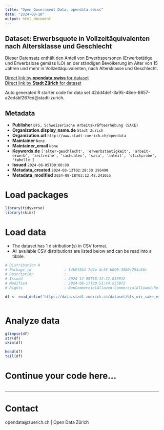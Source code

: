 ```yaml
---
title: "Open Government Data, opendata.swiss"
date: "2024-08-18"
output: html_document
---
```


## Dataset: Erwerbsquote in Vollzeitäquivalenten nach Altersklasse und Geschlecht

Dieser Datensatz enthält den Anteil von Erwerbspersonen (Erwerbstätige und Erwerbslose gemäss ILO) an der ständigen Bevölkerung im Alter von 15 Jahren und mehr in Vollzeitäquivalenten, nach Altersklasse und Geschlecht.


[Direct link by **opendata.swiss** for dataset](https://opendata.swiss/de/dataset/erwerbsquote-in-vollzeitaquivalenten-nach-altersklasse-und-geschlecht)<br>
[Direct link by **Stadt Zürich** for dataset](https://data.stadt-zuerich.ch/dataset/bfs_wir_sake_erwerbsquote_vzaeq_ak_geschl_od5013)

Auto generated R starter code for data set 42dd4de1-3a95-48ee-8657-a2edabf267ed@stadt-zurich.

## Metadata

- **Publisher** `BFS, Schweizerische Arbeitskräfteerhebung (SAKE)`
- **Organization.display_name.de** `Stadt Zürich`
- **Organization.url** `http://www.stadt-zuerich.ch/opendata`
- **Maintainer** `None`
- **Maintainer_email** `None`
- **Keywords.de** `['alter-geschlecht', 'erwerbstaetigkeit', 'arbeit-erwerb', 'zeitreihe', 'sachdaten', 'sasa', 'anteil', 'stichprobe', 'tabelle']`
- **Issued** `2024-08-05T00:00:00`
- **Metadata_created** `2024-08-13T02:28:30.296490`
- **Metadata_modified** `2024-08-18T03:12:48.241055`


# Load packages

```r

library(tidyverse)
library(skimr)

```

# Load data

-   The dataset has 1 distribution(s) in CSV format.
-   All available CSV distributions are listed below and can be read into a tibble.

```r

# Distribution 0
# Package_id               : 14b9f034-7d4e-4c35-b000-3980c754a36c
# Description              : 
# Issued                   : 2024-12-08T15:12:32.830912
# Modified                 : 2024-08-17T20:51:44.555972
# Rights                   : NonCommercialAllowed-CommercialAllowed-ReferenceNotRequired

df <- read_delim('https://data.stadt-zuerich.ch/dataset/bfs_wir_sake_erwerbsquote_vzaeq_ak_geschl_od5013/download/WIR501OD5013.csv')



```

# Analyze data

```r

glimpse(df)
str(df)
skim(df)

head(df)
tail(df)

```

# Continue your code here...

```r

```

------------------------------------------------------------------------

# Contact

opendata@zuerich.ch | Open Data Zürich
